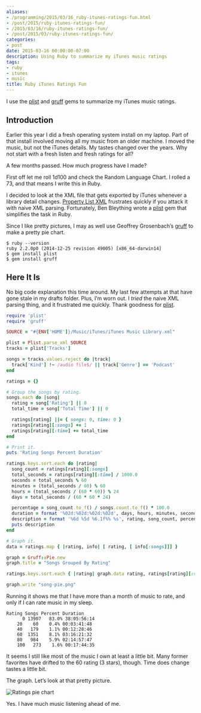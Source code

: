 ```yaml
---
aliases:
- /programming/2015/03/16_ruby-itunes-ratings-fun.html
- /post/2015/ruby-itunes-ratings-fun/
- /2015/03/16/ruby-itunes-ratings-fun/
- /post/2015/03/ruby-itunes-ratings-fun/
categories:
- post
date: 2015-03-16 00:00:00-07:00
description: Using Ruby to summarize my iTunes music ratings
tags:
- ruby
- itunes
- music
title: Ruby iTunes Ratings Fun
---
```


I use the [plist](https://github.com/bleything/plist) and
[gruff](https://github.com/topfunky/gruff) gems to summarize my iTunes
music ratings.

## Introduction

Earlier this year I did a fresh operating system install on my laptop.
Part of that install involved moving all my music from an older machine.
I moved the music, but not the iTunes details. My tastes changed over
the years. Why not start with a fresh listen and fresh ratings for all?

A few months passed. How much progress have I made?

First off let me roll 1d100 and check the Random Language Chart. I
rolled a 73, and that means I write this in Ruby.

I decided to look at the XML file that gets exported by iTunes whenever
a library detail changes. [Property List
XML](https://developer.apple.com/legacy/library/documentation/Darwin/Reference/ManPages/man5/plist.5.html)
frustrates quickly if you attack it with naive XML parsing. Fortunately,
Ben Bleything wrote a [plist](https://github.com/bleything/plist) gem
that simplifies the task in Ruby.

Since I like pretty pictures, I may as well use Geoffrey Grosenbach’s
[gruff](https://github.com/topfunky/gruff) to make a pretty pie chart.

```
$ ruby --version
ruby 2.2.0p0 (2014-12-25 revision 49005) [x86_64-darwin14]
$ gem install plist
$ gem install gruff
```

## Here It Is

No big code explanation this time around. My last few attempts at that
have gone stale in my drafts folder. Plus, I’m worn out. I *tried* the
naive XML parsing thing, and it frustrated me quickly. Thank goodness
for [plist](https://github.com/bleything/plist).

```ruby title="graph-gratings.rb"
require 'plist'
require 'gruff'

SOURCE = "#{ENV['HOME']}/Music/iTunes/iTunes Music Library.xml"

plist = Plist.parse_xml SOURCE
tracks = plist['Tracks']

songs = tracks.values.reject do |track|
  track['Kind'] !~ /audio file$/ || track['Genre'] == 'Podcast'
end

ratings = {}

# Group the songs by rating.
songs.each do |song|
  rating = song['Rating'] || 0
  total_time = song['Total Time'] || 0

  ratings[rating] ||= { songs: 0, time: 0 }
  ratings[rating][:songs] += 1
  ratings[rating][:time] += total_time
end

# Print it.
puts 'Rating Songs Percent Duration'

ratings.keys.sort.each do |rating|
  song_count = ratings[rating][:songs]
  total_seconds = ratings[rating][:time] / 1000.0
  seconds = total_seconds % 60
  minutes = (total_seconds / 60) % 60
  hours = (total_seconds / (60 * 60)) % 24
  days = total_seconds / (60 * 60 * 24)

  percentage = song_count.to_f() / songs.count.to_f() * 100.0
  duration = format '%02d:%02d:%02d:%02d', days, hours, minutes, seconds
  description = format '%6d %5d %6.1f%% %s', rating, song_count, percentage, duration
  puts description
end

# Graph it.
data = ratings.map { |rating, info| [ rating, [ info[:songs]]] }

graph = Gruff::Pie.new
graph.title = "Songs Grouped By Rating"

ratings.keys.sort.each { |rating| graph.data rating, ratings[rating][:songs] }

graph.write "song-pie.png"
```

Running it shows me that I have more than a month of music to rate, and
only if I can rate music in my sleep.

```
Rating Songs Percent Duration
      0 13907   83.0% 38:05:56:14
    20    60    0.4% 00:03:41:48
    40   179    1.1% 00:12:28:46
    60  1351    8.1% 03:16:21:32
    80   984    5.9% 02:14:57:47
    100   273    1.6% 00:17:44:35
```

It seems I still like most of the music I own at least a little bit.
Many former favorites have drifted to the 60 rating (3 stars), though.
Time does change tastes a little bit.

The graph. Let’s look at that pretty picture.

![Ratings pie chart](@img/2015/song-pie.png)

Yes. I have much music listening ahead of me.
